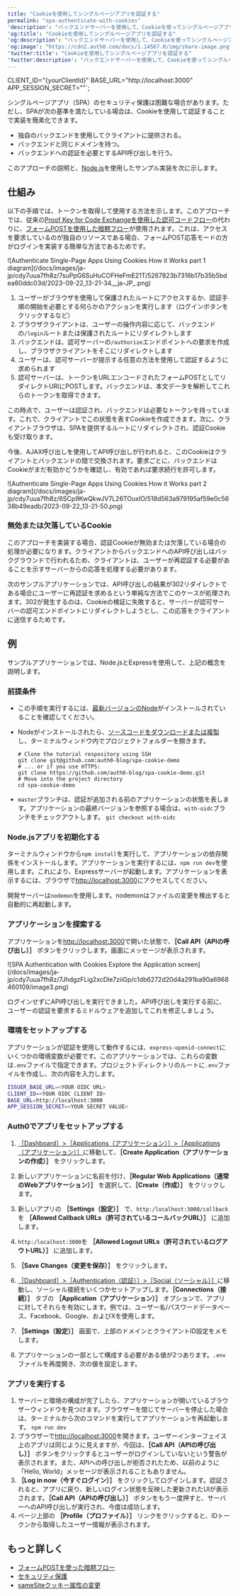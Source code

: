 ```yaml
---
title: "Cookieを使用してシングルページアプリを認証する"
permalink: "spa-authenticate-with-cookies"
'description': "バックエンドサーバーを使用して、Cookieを使ってシングルページアプリ（SPA）を認証する方法について説明します。"
'og:title': "Cookieを使用してシングルページアプリを認証する"
'og:description': "バックエンドサーバーを使用して、Cookieを使ってシングルページアプリ（SPA）を認証する方法について説明します。"
'og:image': "https://cdn2.auth0.com/docs/1.14567.0/img/share-image.png"
'twitter:title': "Cookieを使用してシングルページアプリを認証する"
'twitter:description': "バックエンドサーバーを使用して、Cookieを使ってシングルページアプリ（SPA）を認証する方法について説明します。"
---
```


CLIENT_ID="{yourClientId}"
BASE_URL="http://localhost:3000"
APP_SESSION_SECRET="<YOUR SECRET VALUE>"`;

シングルページアプリ（SPA）のセキュリティ保護は困難な場合があります。ただし、SPAが次の基準を満たしている場合は、Cookieを使用して認証することで実装を簡素化できます。

* 独自のバックエンドを使用してクライアントに提供される。
* バックエンドと同じドメインを持つ。
* バックエンドへの認証を必要とするAPI呼び出しを行う。

このアプローチの説明と、[Node.js](https://nodejs.org/en/)を使用したサンプル実装を次に示します。

## 仕組み

以下の手順では、トークンを取得して使用する方法を示します。このアプローチでは、従来の[Proof Key for Code Exchangeを使用した認可コードフロー](/docs/ja-jp/get-started/authentication-and-authorization-flow/authorization-code-flow-with-pkce)の代わりに、[フォームPOSTを使用した暗黙フロー](/docs/ja-jp/get-started/authentication-and-authorization-flow/implicit-flow-with-form-post)が使用されます。これは、アクセスを要求しているのが独自のリソースである場合、フォームPOST応答モードの方がログインを実装する簡単な方法であるためです。

<Frame>![Authenticate Single-Page Apps Using Cookies How it Works part 1 diagram](/docs/images/ja-jp/cdy7uua7fh8z/7suPpG6SuHuCOFHeFmE21T/5267823b7316b17b35b5bdea60ddc03d/2023-09-22_13-21-34__ja-JP_.png)</Frame>

1. ユーザーがブラウザを使用して保護されたルートにアクセスするか、認証手順の開始を必要とする何らかのアクションを実行します（ログインボタンをクリックするなど）
2. ブラウザクライアントは、ユーザーの操作内容に応じて、バックエンドの`/login`ルートまたは保護されたルートにリダイレクトします
3. バックエンドは、認可サーバーの`/authorize`エンドポイントへの要求を作成し、ブラウザクライアントをそこにリダイレクトします
4. ユーザーは、認可サーバーが提示する任意の方法を使用して認証するように求められます
5. 認可サーバーは、トークンをURLエンコードされたフォームPOSTとしてリダイレクトURIにPOSTします。バックエンドは、本文データを解析してこれらのトークンを取得できます。

この時点で、ユーザーは認証され、バックエンドは必要なトークンを持っています。これで、クライアントでこの状態を表すCookieを作成できます。次に、クライアントブラウザは、SPAを提供するルートにリダイレクトされ、認証Cookieも受け取ります。

今後、AJAX呼び出しを使用してAPI呼び出しが行われると、このCookieはクライアントとバックエンドの間で交換されます。要求ごとに、バックエンドはCookieがまだ有効かどうかを確認し、有効であれば要求続行を許可します。

<Frame>![Authenticate Single-Page Apps Using Cookies How it Works part 2 diagram](/docs/images/ja-jp/cdy7uua7fh8z/6SCp9KwQkwJV7L26TOuxIO/518d563a979195af59e0c5638b49eadb/2023-09-22_13-21-50.png)</Frame>

### 無効または欠落しているCookie

このアプローチを実装する場合、認証Cookieが無効または欠落している場合の処理が必要になります。クライアントからバックエンドへのAPI呼び出しはバックグラウンドで行われるため、クライアントは、ユーザーが再認証する必要があることを示すサーバーからの応答を処理する必要があります。

次のサンプルアプリケーションでは、API呼び出しの結果が302リダイレクトである場合にユーザーに再認証を求めるという単純な方法でこのケースが処理されます。302が発生するのは、Cookieの検証に失敗すると、サーバーが認可サーバーの認可エンドポイントにリダイレクトしようとし、この応答をクライアントに送信するためです。

## 例

サンプルアプリケーションでは、Node.jsとExpressを使用して、上記の概念を説明します。

### 前提条件

* この手順を実行するには、[最新バージョンのNode](https://nodejs.org/en/download/)がインストールされていることを確認してください。
* Nodeがインストールされたら、[ソースコードをダウンロードまたは複製](https://github.com/auth0-blog/spa-cookie-demo/)し、ターミナルウィンドウ内でプロジェクトフォルダーを開きます。

  ```shell lines
  # Clone the tutorial respository using SSH
  git clone git@github.com:auth0-blog/spa-cookie-demo
  # ... or if you use HTTPS:
  git clone https://github.com/auth0-blog/spa-cookie-demo.git
  # Move into the project directory
  cd spa-cookie-demo
  ```

  

  
* `master`ブランチは、認証が追加される前のアプリケーションの状態を表します。アプリケーションの最終バージョンを参照する場合は、`with-oidc`ブランチをチェックアウトします。
  `git checkout with-oidc`

### Node.jsアプリを初期化する

ターミナルウィンドウから`npm install`を実行して、アプリケーションの依存関係をインストールします。アプリケーションを実行するには、`npm run dev`を使用します。これにより、Expressサーバーが起動します。アプリケーションを表示するには、ブラウザで[http://localhost:3000](http://localhost:3000/)にアクセスしてください。

開発サーバーは`nodemon`を使用します。nodemonはファイルの変更を検出すると自動的に再起動します。

### アプリケーションを探索する

アプリケーションを[http://localhost:3000](http://localhost:3000/)で開いた状態で、**［Call API（APIの呼び出し）］** ボタンをクリックします。画面にメッセージが表示されます。

<Frame>![SPA Authentication with Cookies Explore the Application screen](/docs/images/ja-jp/cdy7uua7fh8z/7JhdgzFLig2xcDle7ziiGp/c1db6272d20d4a291ba90a6968460109/image3.png)</Frame>

ログインせずにAPI呼び出しを実行できました。API呼び出しを実行する前に、ユーザーの認証を要求するミドルウェアを追加してこれを修正しましょう。

### 環境をセットアップする

アプリケーションが認証を使用して動作するには、`express-openid-connect`にいくつかの環境変数が必要です。このアプリケーションでは、これらの変数は`.env`ファイルで指定できます。プロジェクトディレクトリのルートに`.env`ファイルを作成し、次の内容を入力します。

```bash lines
ISSUER_BASE_URL=<YOUR OIDC URL>
CLIENT_ID=<YOUR OIDC CLIENT ID>
BASE_URL=http://localhost:3000
APP_SESSION_SECRET=<YOUR SECRET VALUE>
```

### Auth0でアプリをセットアップする

1. [［Dashboard］>［Applications（アプリケーション）］>［Applications（アプリケーション）］](https://manage.auth0.com/#/applications)に移動して、**［Create Application（アプリケーションの作成）］** をクリックします。
2. 新しいアプリケーションに名前を付け、**［Regular Web Applications（通常のWebアプリケーション）］** を選択して、**［Create（作成）］** をクリックします。
3. 新しいアプリの **［Settings（設定）］** で、`http:/localhost:3000/callback`を **［Allowed Callback URLs（許可されているコールバックURL）］** に追加します。
4. `http:/localhost:3000`を **［Allowed Logout URLs（許可されているログアウトURL）］** に追加します。
5. **［Save Changes（変更を保存）］** をクリックします。
6. [［Dashboard］>［Authentication（認証）］>［Social（ソーシャル）］](https://manage.auth0.com/#/connections/social)に移動し、ソーシャル接続をいくつかセットアップします。**［Connections（接続）］** タブの **［Application（アプリケーション）］** オプションで、アプリに対してそれらを有効にします。例では、ユーザー名/パスワードデータベース、Facebook、Google、およびXを使用します。
7. **［Settings（設定）］** 画面で、上部のドメインとクライアントID設定をメモします。
8. アプリケーションの一部として構成する必要がある値が2つあります。`.env`ファイルを再度開き、次の値を設定します。

   <AuthCodeBlock children={codeExample} language="shell" lines />

### アプリを実行する

1. サーバーと環境の構成が完了したら、アプリケーションが開いているブラウザーウィンドウを見つけます。ブラウザーを閉じてサーバーを停止した場合は、ターミナルから次のコマンドを実行してアプリケーションを再起動します。
   `npm run dev`
2. ブラウザーで[http://localhost:3000](http://localhost:3000)を開きます。ユーザーインターフェイス上のアプリは同じように見えますが、今回は、**［Call API（APIの呼び出し）］** ボタンをクリックするとユーザーがログインしていないという警告が表示されます。また、APIへの呼び出しが拒否されたため、以前のように「Hello, World」メッセージが表示されることもありません。
3. **［Log in now（今すぐログイン）］** をクリックしてログインします。認証されると、アプリに戻り、新しいログイン状態を反映した更新されたUIが表示されます。**［Call API（APIの呼び出し）］** ボタンをもう一度押すと、サーバーへのAPI呼び出しが実行され、今度は成功します。
4. ページ上部の **［Profile（プロファイル）］** リンクをクリックすると、IDトークンから取得したユーザー情報が表示されます。

## もっと詳しく

* [フォームPOSTを使った暗黙フロー](/docs/ja-jp/get-started/authentication-and-authorization-flow/implicit-flow-with-form-post)
* [セキュリティ保護](/docs/ja-jp/secure)
* [sameSiteクッキー属性の変更](/docs/ja-jp/manage-users/cookies/samesite-cookie-attribute-changes)